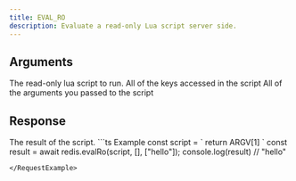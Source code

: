```yaml
---
title: EVAL_RO
description: Evaluate a read-only Lua script server side.
---
```


## Arguments

<ParamField body="script" type="string" required>
  The read-only lua script to run.
</ParamField>

<ParamField body="keys" type="string[]" required>
  All of the keys accessed in the script
</ParamField>

<ParamField body="args" type="unknown[]" required>
  All of the arguments you passed to the script
</ParamField>

## Response

<ResponseField type="any" required>
  The result of the script.
</ResponseField>

<RequestExample>
```ts Example
const script = `
    return ARGV[1]
`
const result = await redis.evalRo(script, [], ["hello"]);
console.log(result) // "hello"

```
</RequestExample>

